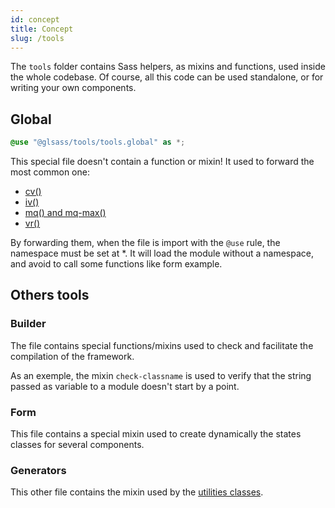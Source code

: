 ```yaml
---
id: concept
title: Concept
slug: /tools
---
```


The `tools` folder contains Sass helpers, as mixins and functions, used inside
the whole codebase. Of course, all this code can be used standalone, or for
writing your own components.

## Global

```scss
@use "@glsass/tools/tools.global" as *;
```

This special file doesn't contain a function or mixin! It used to forward the
most common one:

- [cv()](./cv.mdx)
- [iv()](./iv.mdx)
- [mq() and mq-max()](./mq.mdx)
- [vr()](./spacing.mdx#vr)

By forwarding them, when the file is import with the `@use` rule, the namespace
must be set at \*. It will load the module without a namespace, and avoid to
call some functions like form example.

## Others tools

### Builder

The file contains special functions/mixins used to check and facilitate the
compilation of the framework.

As an exemple, the mixin `check-classname` is used to verify that the string
passed as variable to a module doesn't start by a point.

### Form

This file contains a special mixin used to create dynamically the states classes
for several components.

### Generators

This other file contains the mixin used by the
[utilities classes](utilities/api.mdx).

